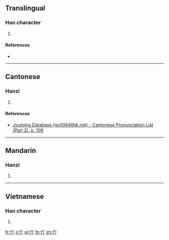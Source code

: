 ==Translingual==

===Han character===
{{Han char|rn=61|rad=心|as=02|sn=5|four=|canj=PMN|ids=⿰忄丁}}

# {{defn|Han|sort=心02}}

====References====
* {{Han ref|kx=0375.110|dkj=10308|dj=0702.080|hdz=42268.060|uh=5FCA|ud=24522}}

----

==Cantonese==

===Hanzi===
{{yue-hanzi|jyut=[[ding6]]|y=ding6}}

# {{defn|lang=yue|sort=心02}}

====References====
* [http://www.iso10646hk.net/jp/document/download.jsp Jyutping Database (iso10646hk.net) - Cantonese Pronunciation List (Part 2), p. 106]

----

==Mandarin==

===Hanzi===
{{cmn-hanzi|pin=[[dìng]] ([[ding4]])|wg=ting<sup>4</sup>}}

# {{defn|lang=cmn|sort=心02}}

----

==Vietnamese==

===Han character===
{{vi-hantu|[[dành]], [[đành]], [[đuềnh]]|rs=心02}}

# {{defn|lang=vi|sort=心02}}

[[fr:忊]]
[[li:忊]]
[[pl:忊]]
[[th:忊]]
[[zh:忊]]